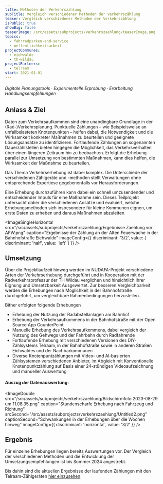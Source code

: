 ```yaml
---
title: Methoden der Verkehrszählung
subTitle: Vergleich verschiedener Methoden der Verkehrszählung
teaser: Vergleich verschiedener Methoden der Verkehrszählung
isPublic: true
showBig: false
teaserImage: /src/assets/subprojects/verkehrszaehlung/teaserImage.png
topics:
  - fahrradparken-and-service
  - oeffentlichkeitsarbeit
projectCommunes:
  - eichwalde
  - th-wildau
projectPartners:
  - telraam
start: 2021-01-01
---
```


###### Digitale Planungstools · Experimentelle Erprobung · Erarbeitung Handlungsempfehlungen

## Anlass & Ziel

Daten zum Verkehrsaufkommen sind eine unabdingbare Grundlage in der (Rad-)Verkehrsplanung. Punktuelle Zählungen – wie Beispielsweise an unfallbelasteten Knotenpunkten – helfen dabei, die Notwendigkeit und die Wirksamkeit konkreter Maßnahmen zu beurteilen und geeignete Lösungsansätze zu identifizieren. Fortlaufende Zählungen an sogenannten Dauerzählstellen bieten hingegen die Möglichkeit, das Verkehrsverhalten über einen längeren Zeitraum hin zu beobachten. Erfolgt die Erhebung parallel zur Umsetzung von bestimmten Maßnahmen, kann dies helfen, die Wirksamkeit der Maßnahme zu beurteilen.

Das Thema Verkehrserhebung ist dabei komplex. Die Unterschiede der verschiedenen Zählgeräte und -methoden stellt Verwaltungen ohne entsprechende Expertiese gegebenenfalls vor Herausforderungen.

Eine Erhebung durchzuführen kann dabei ein schnell umzusendender und entscheidender Impuls für eine Maßnahme sein. Dieses Teilprojekt untersucht daher die verschiedenen Ansätze und evaluiert, welche Erhebungsmethoden sich insbesondere für kleine Kommunen eignen, um erste Daten zu erheben und daraus Maßnahmen abzuleiten.

<ImageSingleHorizontal
  src="/src/assets/subprojects/verkehrszaehlung/Ergebnisse Zaehlung vor AFW.png"
  caption="Ergebnisse der  Zählung an der Alten Feuerwache in der Bahnhofstraße Eichwalde"
  imageConfig={{ discriminant: '3/2', value: { discriminant: 'half', value: 'left' } }}
/>

## Umsetzung

Über die Projektlaufzeit hinweg werden im NUDAFA-Projekt verschiedene Arten der Verkehrserhebung durchgeführt und in Kooperation mit der Radverkehrsprofessur der TH Wildau verglichen und hinsichtlich ihrer Eignung und Umsetzbarkeit Ausgewertet. Zur besseren Vergleichbarkeit werden die Erhebungen nach Möglichkeit in der Bahnhofstraße durchgeführt, um vergleichbare Rahmenbedingungen herzustellen.

Bither erfolgten folgende Erhebungen

- Erhebung der Nutzung der Radabstellanlagen am Bahnhof
- Erhebung der Verkehrsaufkommens in der Bahnhofstraße mit der Open Source App CounterPoint
- Manuelle Erhebung des Verkehrsaufkommens, dabei vergleich der Nutzung des Gehwegs und der Fahrbahn durch Radfahrende
- Fortlaufende Erhebung mit verschiedenen Versionen des DIY-Zählsystems Telraam, in der Bahnhofstraße sowie in anderen Straßen Eichwaldes und der Nachbarkommunen
- Diverse Knotenpuntzählungen mit Video- und AI-basierten Zählsystemen verschiedenen Anbieter, im Abgleich mit Konventionelle Knotenpunktzählung auf Basis einer 24-stündigen Videoaufzeichnung und manueller Auswertung

#### Auszug der Datenauswertung:

<ImageDouble
  src="/src/assets/subprojects/verkehrszaehlung/Bildschirmfoto 2023-08-29 um 11.08.35.png"
  caption="Stundenscharfe Erhebung nach Fahrzeug und Richtung"
  srcSecond="/src/assets/subprojects/verkehrszaehlung/Untitled2.png"
  captionSecond="Schwankungen in der Erhebungen über die Wochen hinweg"
  imageConfig={{ discriminant: 'horizontal', value: '3/2' }}
/>

## Ergebnis

Für einzelne Erhebungen liegen bereits Auswertungen vor. Der Vergleich der verschiedenen Methoden und die Entwicklung der Umsetzungsempfehlungen ist bis Sommer 2024 angestrebt.

Bis dahin sind die aktuellen Ergebnisse der laufenden Zählungen mit den Telraam-Zählgeräten [hier einzusehen](https://telraam.net/)
